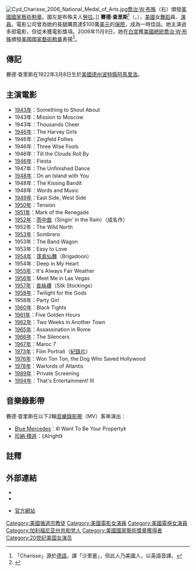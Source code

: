 {{noteTA
|1=zh-cn:珍妮·杰克逊; zh-tw:珍娜·傑克森; zh-hk:珍納·積遜
}}
{{藝人
|姓名 = 賽德·查里斯
|類型 = 女演員
|英文名 = Cyd Charisse
|圖像 = Cyd Charisse in Fiesta trailer.jpg
|圖像說明 = 1947年電影《Fiesta》
|原名 = Tula Ellice Finklea
|出生日期 = {{Birth date|1922|3|8}}
|出生地 =  [[美國|美國]][[德克薩斯州|德州]][[阿馬里洛_(德克薩斯州)|阿馬里洛]]
|逝世日期=   {{death date and age|2008|6|17|1922|3|8}}
|逝世地點 = 美國[[加州|加州]][[洛杉磯|洛杉磯]]
|其他藝名 = Lily Norwood<br />Celia Siderova<br />Maria Istromena
|活躍年代 = 1943－1995
|配偶 = Nico Charisse（1939－1947）<br /> [[托尼·馬丁_(藝人)|托尼·馬丁]]（1948－2008）
|網站 = [https://web.archive.org/web/20080701091525/http://www.humorinthenews.com/cyd/ Cyd]
}}
[[File:Cyd_Charisse_2006_National_Medal_of_Arts.jpg|thumb]][[喬治·W·布殊|喬治·W·布殊]]（右）頒發[[美國國家藝術勲章|美國國家藝術勲章]]。圖左是布殊夫人[[勞拉·威爾斯·布殊|勞拉]]。]]
'''賽德·查里斯'''<ref>「Charisse」源於[[德語|德語]]，譯「沙里塞」，但此人乃美國人，以英語音譯。</ref>（{{lang-en|Cyd Charisse}}，{{bd|1922年|3月8日|2008年|6月17日|catIdx=Charisse}}），[[美國|美國]]女[[舞蹈|舞蹈]]員、[[演員|演員]]。電影公司曾為她的長腿購買達$100萬[[美元|美元]]的[[保險|保險]]，成為一時佳話。她主演過多部電影，但從未獲電影獎項。2006年11月9日，她在[[白宮|白宮]]獲[[美國總統|美國總統]][[喬治·W·布殊|喬治·W·布殊]]頒發[[美國國家藝術勲章|美國國家藝術勲章]]表揚<ref>{{cite web|url=http://www.washingtonpost.com/wp-dyn/content/article/2006/11/08/AR2006110802016.html|title=White House Honors Performers, Scholars|author=Jacqueline Trescott|publisher=《[[華盛頓郵報|華盛頓郵報]]》C02頁|date=2006年11月9日|accessdate=2008年8月14日|archive-date=2016年10月26日|archive-url=https://web.archive.org/web/20161026080510/http://www.washingtonpost.com/wp-dyn/content/article/2006/11/08/AR2006110802016.html|dead-url=no}}</ref>。

== 傳記 ==
賽德·查里斯在1922年3月8日生於[[美國|美國]][[德克薩斯州|德州]][[波特縣_(德克薩斯州)|波特縣]][[阿馬里洛_(德克薩斯州)|阿馬里洛]]。

== 主演電影 ==
* [[1943年電影|1943年]]：Something to Shout About
* 1943年：Mission to Moscow
* 1943年：Thousands Cheer
* [[1946年電影|1946年]]：The Harvey Girls
* 1946年：Ziegfeld Follies
* 1946年：Three Wise Fools
* 1946年：Till the Clouds Roll By
* [[1947年電影|1946年]]：Fiesta
* 1947年：The Unfinished Dance
* [[1948年電影|1948年]]：On an Island with You
* 1948年：The Kissing Bandit
* 1948年：Words and Music
* [[1949年電影|1949年]]：East Side, West Side
* [[1950年電影|1950年]]：Tension
* [[1951年電影|1951年]]：Mark of the Renegade
* [[1952年電影|1952年]]：[[雨中曲_(電影)|雨中曲]]（Singin' in the Rain）（成名作）
* 1952年：The Wild North
* [[1953年電影|1953年]]：Sombrero
* 1953年：The Band Wagon
* 1953年：Easy to Love
* [[1954年電影|1954年]]：[[蓬島仙舞|蓬島仙舞]]（Brigadoon）
* 1954年：Deep in My Heart
* [[1955年電影|1955年]]：It's Always Fair Weather
* [[1956年電影|1956年]]：Meet Me in Las Vegas
* [[1957年電影|1957年]]：[[長絲襪|長絲襪]]（Silk Stockings）
* [[1958年電影|1958年]]：Twilight for the Gods
* 1958年：Party Girl
* [[1960年電影|1960年]]：Black Tights
* [[1961年電影|1961年]]：Five Golden Hours
* [[1962年電影|1962年]]：Two Weeks in Another Town
* [[1965年電影|1965年]]：Assassination in Rome
* [[1966年電影|1966年]]：The Silencers
* [[1967年電影|1967年]]：Maroc 7
* [[1973年電影|1973年]]：Film Portrait（[[紀錄片|紀錄片]]）
* [[1976年電影|1976年]]：Won Ton Ton, the Dog Who Saved Hollywood
* [[1978年電影|1978年]]：Warlords of Atlantis
* [[1989年電影|1989年]]：Private Screening
* [[1994年電影|1994年]]：That's Entertainment! III

== 音樂錄影帶 ==
賽德·查里斯在以下2輯[[音樂錄影帶|音樂錄影帶]]（MV）客串演出：
* [[Blue_Mercedes|Blue Mercedes]]：《I Want To Be Your Property》
* [[珍納·積遜|珍納·積遜]]：《Alright》

== 註釋 ==
{{reflist}}

== 外部連結 ==
* {{en}}{{imdb name|id=0001998|name=賽德·查里斯}}
* {{en}}{{ibdb name|id=83980|name=賽德·查里斯}}
* {{en}}[https://web.archive.org/web/20080701091525/http://www.humorinthenews.com/cyd/ 官方網站]

{{Authority control}}
{{DEFAULTSORT:Charisse, Cyd}}
[[Category:美國循道宗教徒|Category:美國循道宗教徒]]
[[Category:美國電影女演員|Category:美國電影女演員]]
[[Category:美國電視女演員|Category:美國電視女演員]]
[[Category:加利福尼亚州共和党人|Category:加利福尼亚州共和党人]]
[[Category:美國國家藝術獎章獲得者|Category:美國國家藝術獎章獲得者]]
[[Category:20世纪美国女演员|Category:20世纪美国女演员]]